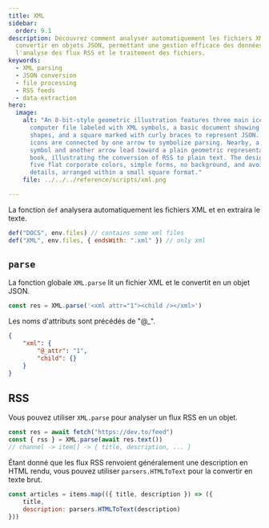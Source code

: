 ```yaml
---
title: XML
sidebar:
  order: 9.1
description: Découvrez comment analyser automatiquement les fichiers XML et les
  convertir en objets JSON, permettant une gestion efficace des données,
  l'analyse des flux RSS et le traitement des fichiers.
keywords:
  - XML parsing
  - JSON conversion
  - file processing
  - RSS feeds
  - data extraction
hero:
  image:
    alt: "An 8-bit-style geometric illustration features three main icons: a
      computer file labeled with XML symbols, a basic document showing bracket
      shapes, and a square marked with curly braces to represent JSON. These
      icons are connected by one arrow to symbolize parsing. Nearby, a feed
      symbol and another arrow lead toward a plain geometric representation of a
      book, illustrating the conversion of RSS to plain text. The design uses
      five flat corporate colors, simple forms, no background, and avoids extra
      details, arranged within a small square format."
    file: ../../../reference/scripts/xml.png

---
```


La fonction `def` analysera automatiquement les fichiers XML et en extraira le texte.

```js wrap
def("DOCS", env.files) // contains some xml files
def("XML", env.files, { endsWith: ".xml" }) // only xml
```

## `parse`

La fonction globale `XML.parse` lit un fichier XML et le convertit en un objet JSON.

```js "XML.parse"
const res = XML.parse('<xml attr="1"><child /></xml>')
```

Les noms d'attributs sont précédés de "@\_".

```json
{
    "xml": {
        "@_attr": "1",
        "child": {}
    }
}
```

## RSS

Vous pouvez utiliser `XML.parse` pour analyser un flux RSS en un objet.

```js "XML.parse"
const res = await fetch("https://dev.to/feed")
const { rss } = XML.parse(await res.text())
// channel -> item[] -> { title, description, ... }
```

Étant donné que les flux RSS renvoient généralement une description en HTML rendu, vous pouvez utiliser `parsers.HTMLToText` pour la convertir en texte brut.

```js
const articles = items.map(({ title, description }) => ({
    title,
    description: parsers.HTMLToText(description)
}))
```

